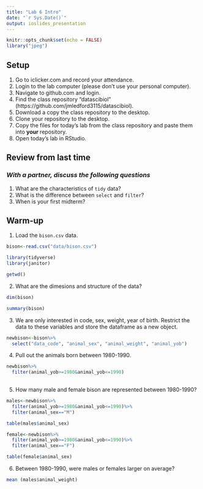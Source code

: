 ```yaml
---
title: "Lab 6 Intro"
date: "`r Sys.Date()`"
output: ioslides_presentation
---
```


```r
knitr::opts_chunk$set(echo = FALSE)
library("jpeg")
```

## Setup
1. Go to iclicker.com and record your attendance.
2. Login to the lab computer (please don't use your personal computer).  
3. Navigate to github.com and login.  
4. Find the class repository "datascibiol" (https://github.com/jmledford3115/datascibiol).  
5. Download a copy the class repository to the desktop.  
6. Clone your repository to the desktop.  
7. Copy the files for today's lab from the class repository and paste them into **your** repository.  
8. Open today's lab in RStudio.  

## Review from last time
### *With a partner, discuss the following questions*
1. What are the characteristics of `tidy` data?  
2. What is the difference between `select` and `filter`?  
3. When is your first midterm?  

## Warm-up
1. Load the `bison.csv` data.
```r
bison<-read.csv("data/bison.csv")
```
```r
library(tidyverse)
library(janitor)
```

```r
getwd()
```

2. What are the dimesions and structure of the data?
```r
dim(bison)

```

```r
summary(bison)
```

3. We are only interested in code, sex, weight, year of birth. Restrict the data to these variables and store the dataframe as a new object.

```r
newbison<-bison%>%
  select("data_code", "animal_sex", "animal_weight", "animal_yob")
```

4. Pull out the animals born between 1980-1990.

```r
newbison%>%
  filter(animal_yob>=1980&animal_yob<=1990)
  
```


5. How many male and female bison are represented between 1980-1990?

```r
males<-newbison%>%
  filter(animal_yob>=1980&animal_yob<=1990)%>%
  filter(animal_sex=="M")

table(males$animal_sex)
```

```r
female<-newbison%>%
  filter(animal_yob>=1980&animal_yob<=1990)%>%
  filter(animal_sex=="F")

table(female$animal_sex)
```

6. Between 1980-1990, were males or females larger on average?

```r
mean (males$animal_weight)
```

